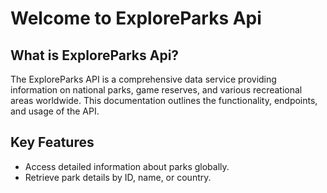 # Welcome to ExploreParks Api
 


## What is ExploreParks Api?

The ExploreParks API is a comprehensive data service providing information on national parks, game reserves, and various recreational areas worldwide. This documentation outlines the functionality, endpoints, and usage of the API.

## Key Features
- Access detailed information about parks globally.
- Retrieve park details by ID, name, or country.



